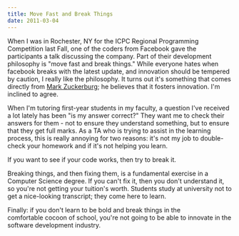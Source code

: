 ```yaml
---
title: Move Fast and Break Things
date: 2011-03-04
---
```



When I was in Rochester, NY for the ICPC Regional Programming Competition last Fall, one of the coders from Facebook gave the participants a talk discussing the company. Part of their development philosophy is "move fast and break things." While everyone hates when facebook breaks with the latest update, and innovation should be tempered by caution, I really like the philosophy. It turns out it's something that comes directly from [Mark Zuckerburg](http://www.geek.com/articles/news/mark-zuckerberg-says-you-need-to-move-fast-and-break-things-2009102/); he believes that it fosters innovation. I'm inclined to agree.

When I'm tutoring first-year students in my faculty, a question I've received a lot lately has been "is my answer correct?" They want me to check their answers for them - not to ensure they understand something, but to ensure that they get full marks. As a TA who is trying to assist in the learning process, this is really annoying for two reasons: it's not my job to double-check your homework and if it's not helping you learn.

If you want to see if your code works, then try to break it.

Breaking things, and then fixing them, is a fundamental exercise in a Computer Science degree. If you can't fix it, then you don't understand it, so you're not getting your tuition's worth. Students study at university not to get a nice-looking transcript; they come here to learn.

Finally: if you don't learn to be bold and break things in the comfortable&nbsp;cocoon&nbsp;of school, you're not going to be able to innovate in the software development industry.


  